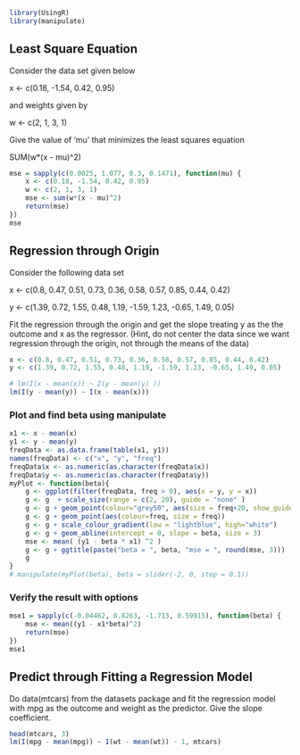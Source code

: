```r
library(UsingR)
library(manipulate)
```

## Least Square Equation

Consider the data set given below

x <- c(0.18, -1.54, 0.42, 0.95)

and weights given by

w <- c(2, 1, 3, 1)

Give the value of 'mu' that minimizes the least squares equation 

SUM(w*(x - mu)^2)


```r
mse = sapply(c(0.0025, 1.077, 0.3, 0.1471), function(mu) {
    x <- c(0.18, -1.54, 0.42, 0.95)
    w <- c(2, 1, 3, 1)
    mse <- sum(w*(x - mu)^2)
    return(mse)
})
mse
```

## Regression through Origin
Consider the following data set

x <- c(0.8, 0.47, 0.51, 0.73, 0.36, 0.58, 0.57, 0.85, 0.44, 0.42)

y <- c(1.39, 0.72, 1.55, 0.48, 1.19, -1.59, 1.23, -0.65, 1.49, 0.05)

Fit the regression through the origin and get the slope treating y as the
the outcome and x as the regressor. (Hint, do not center the data since 
we want regression through the origin, not through the means of the data)

```r
x <- c(0.8, 0.47, 0.51, 0.73, 0.36, 0.58, 0.57, 0.85, 0.44, 0.42)
y <- c(1.39, 0.72, 1.55, 0.48, 1.19, -1.59, 1.23, -0.65, 1.49, 0.05)

# lm(I(x - mean(x)) ~ I(y - mean(y) ))
lm(I(y - mean(y)) ~ I(x - mean(x)))
``` 

### Plot and find beta using manipulate

```r
x1 <- x - mean(x)
y1 <- y - mean(y)
freqData <- as.data.frame(table(x1, y1))
names(freqData) <- c("x", "y", "freq")
freqData$x <- as.numeric(as.character(freqData$x))
freqData$y <- as.numeric(as.character(freqData$y))
myPlot <- function(beta){
    g <- ggplot(filter(freqData, freq > 0), aes(x = y, y = x))
    g <- g  + scale_size(range = c(2, 20), guide = "none" )
    g <- g + geom_point(colour="grey50", aes(size = freq+20, show_guide = FALSE))
    g <- g + geom_point(aes(colour=freq, size = freq))
    g <- g + scale_colour_gradient(low = "lightblue", high="white")                     
    g <- g + geom_abline(intercept = 0, slope = beta, size = 3)
    mse <- mean( (y1 - beta * x1) ^2 )
    g <- g + ggtitle(paste("beta = ", beta, "mse = ", round(mse, 3)))
    g
}
# manipulate(myPlot(beta), beta = slider(-2, 0, step = 0.1))
```

### Verify the result with options
```r
mse1 = sapply(c(-0.04462, 0.8263, -1.713, 0.59915), function(beta) {
    mse <- mean((y1 - x1*beta)^2)
    return(mse)
})
mse1
```

## Predict through Fitting a Regression Model

Do data(mtcars) from the datasets package and fit the regression model with mpg as the outcome and weight as the predictor. Give the slope coefficient.

```r
head(mtcars, 3)
lm(I(mpg - mean(mpg)) ~ I(wt - mean(wt)) - 1, mtcars)
```
